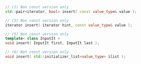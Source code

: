 ```cpp
// (1) Non const version only
std::pair<iterator, bool> insert( const value_type& value );

// (3) Non const version only
iterator insert( iterator hint, const value_type& value );

// (5) Non const version only
template< class InputIt >
void insert( InputIt first, InputIt last );

// (6) Non const version only
void insert( std::initializer_list<value_type> ilist );
```